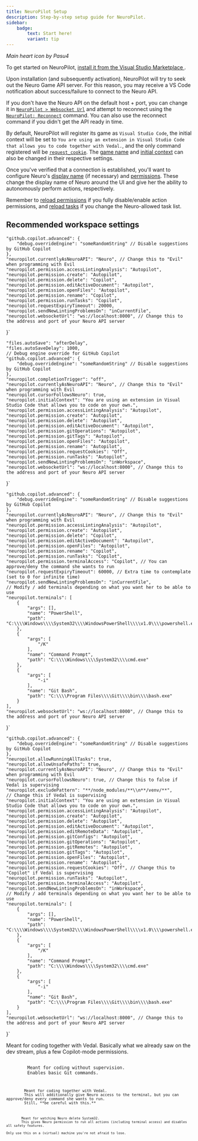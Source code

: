 ```yaml
---
title: NeuroPilot Setup
description: Step-by-step setup guide for NeuroPilot.
sidebar:
    badge:
        text: Start here!
        variant: tip
---
```



<HeartBNW class="neuropilot-icon inline-icon" /> <HeartPink class="inline-icon" />

*Main heart icon by Pasu4*

To get started on NeuroPilot, [install it from the Visual Studio Marketplace <Icon name="vscode" class="inline-icon" />](https://marketplace.visualstudio.com/items?itemName=Pasu4.neuropilot) .

Upon installation (and subsequently activation), NeuroPilot will try to seek out the Neuro Game API server. For this reason, you may receive a VS Code notification about success/failure to connect to the Neuro API.

If you don't have the Neuro API on the default host + port, you can change it in [`NeuroPilot > Websocket Url`](/docs/client/reference/settings#websocket-url) and attempt to reconnect using the [`NeuroPilot: Reconnect`](/docs/client/reference/commands#reconnect) command.
You can also use the reconnect command if you didn't get the API ready in time.

By default, NeuroPilot will register its game as `Visual Studio Code`, the initial context will be set to `You are using an extension in Visual Studio Code that allows you to code together with Vedal.`, and the only command registered will be [`request_cookie`](/docs/client/reference/permissions#requestCookies).
The [game name](/docs/client/reference/settings#game-name) and [initial context](/docs/client/reference/settings#initial-context) can also be changed in their respective settings.

Once you've verified that a connection is established, you'll want to configure Neuro's [display name](/docs/client/reference/settings#currentlyAsNeuroAPI) (if necessary) and [permissions](/docs/client/reference/permissions). These change the display name of Neuro around the UI and give her the ability to autonomously perform actions, respectively.

Remember to [reload permissions](/docs/client/reference/commands#reload-permissions) if you fully disable/enable action permissions, and [reload tasks](/docs/client/reference/commands#reload-tasks) if you change the Neuro-allowed task list.

## Recommended workspace settings

    "github.copilot.advanced": {
        "debug.overrideEngine": "someRandomString" // Disable suggestions by GitHub Copilot
    },
    "neuropilot.currentlyAsNeuroAPI": "Neuro", // Change this to "Evil" when programming with Evil
    "neuropilot.permission.accessLintingAnalysis": "Autopilot",
    "neuropilot.permission.create": "Autopilot",
    "neuropilot.permission.delete": "Copilot",
    "neuropilot.permission.editActiveDocument": "Autopilot",
    "neuropilot.permission.openFiles": "Autopilot",
    "neuropilot.permission.rename": "Copilot",
    "neuropilot.permission.runTasks": "Copilot",
    "neuropilot.requestExpiryTimeout": 20000,
    "neuropilot.sendNewLintingProblemsOn": "inCurrentFile",
    "neuropilot.websocketUrl": "ws://localhost:8000", // Change this to the address and port of your Neuro API server
}`

    "files.autoSave": "afterDelay",
    "files.autoSaveDelay": 1000,
    // Debug engine override for GitHub Copilot
    "github.copilot.advanced": {
        "debug.overrideEngine": "someRandomString" // Disable suggestions by GitHub Copilot
    },
    "neuropilot.completionTrigger": "off",
    "neuropilot.currentlyAsNeuroAPI": "Neuro", // Change this to "Evil" when programming with Evil
    "neuropilot.cursorFollowsNeuro": true,
    "neuropilot.initialContext": "You are using an extension in Visual Studio Code that allows you to code on your own.",
    "neuropilot.permission.accessLintingAnalysis": "Autopilot",
    "neuropilot.permission.create": "Autopilot",
    "neuropilot.permission.delete": "Autopilot",
    "neuropilot.permission.editActiveDocument": "Autopilot",
    "neuropilot.permission.gitOperations": "Autopilot",
    "neuropilot.permission.gitTags": "Autopilot",
    "neuropilot.permission.openFiles": "Autopilot",
    "neuropilot.permission.rename": "Autopilot",
    "neuropilot.permission.requestCookies": "Off",
    "neuropilot.permission.runTasks": "Autopilot",
    "neuropilot.sendNewLintingProblemsOn": "inWorkspace",
    "neuropilot.websocketUrl": "ws://localhost:8000", // Change this to the address and port of your Neuro API server
}`

    "github.copilot.advanced": {
        "debug.overrideEngine": "someRandomString" // Disable suggestions by GitHub Copilot
    },
    "neuropilot.currentlyAsNeuroAPI": "Neuro", // Change this to "Evil" when programming with Evil
    "neuropilot.permission.accessLintingAnalysis": "Autopilot",
    "neuropilot.permission.create": "Autopilot",
    "neuropilot.permission.delete": "Copilot",
    "neuropilot.permission.editActiveDocument": "Autopilot",
    "neuropilot.permission.openFiles": "Autopilot",
    "neuropilot.permission.rename": "Copilot",
    "neuropilot.permission.runTasks": "Copilot",
    "neuropilot.permission.terminalAccess": "Copilot", // You can approve/deny the command she wants to run
    "neuropilot.requestExpiryTimeout": 60000, // Extra time to contemplate (set to 0 for infinite time)
    "neuropilot.sendNewLintingProblemsOn": "inCurrentFile",
    // Modify / add terminals depending on what you want her to be able to use
    "neuropilot.terminals": [
        {
            "args": [],
            "name": "PowerShell",
            "path": "C:\\\\Windows\\\\System32\\\\WindowsPowerShell\\\\v1.0\\\\powershell.exe"
        },
        {
            "args": [
                "/K"
            ],
            "name": "Command Prompt",
            "path": "C:\\\\Windows\\\\System32\\\\cmd.exe"
        },
        {
            "args": [
                "-i"
            ],
            "name": "Git Bash",
            "path": "C:\\\\Program Files\\\\Git\\\\bin\\\\bash.exe"
        }
    ],
    "neuropilot.websocketUrl": "ws://localhost:8000", // Change this to the address and port of your Neuro API server
}`

    "github.copilot.advanced": {
        "debug.overrideEngine": "someRandomString" // Disable suggestions by GitHub Copilot
    },
    "neuropilot.allowRunningAllTasks": true,
    "neuropilot.allowUnsafePaths": true,
    "neuropilot.currentlyAsNeuroAPI": "Neuro", // Change this to "Evil" when programming with Evil
    "neuropilot.cursorFollowsNeuro": true, // Change this to false if Vedal is supervising
    "neuropilot.excludePattern": "**/node_modules/**\\n**/venv/**",
    // Change this if Vedal is supervising
    "neuropilot.initialContext": "You are using an extension in Visual Studio Code that allows you to code on your own.",
    "neuropilot.permission.accessLintingAnalysis": "Autopilot",
    "neuropilot.permission.create": "Autopilot",
    "neuropilot.permission.delete": "Autopilot",
    "neuropilot.permission.editActiveDocument": "Autopilot",
    "neuropilot.permission.editRemoteData": "Autopilot",
    "neuropilot.permission.gitConfigs": "Autopilot",
    "neuropilot.permission.gitOperations": "Autopilot",
    "neuropilot.permission.gitRemotes": "Autopilot",
    "neuropilot.permission.gitTags": "Autopilot",
    "neuropilot.permission.openFiles": "Autopilot",
    "neuropilot.permission.rename": "Autopilot",
    "neuropilot.permission.requestCookies": "Off", // Change this to "Copilot" if Vedal is supervising
    "neuropilot.permission.runTasks": "Autopilot",
    "neuropilot.permission.terminalAccess": "Autopilot",
    "neuropilot.sendNewLintingProblemsOn": "inWorkspace",
    // Modify / add terminals depending on what you want her to be able to use
    "neuropilot.terminals": [
        {
            "args": [],
            "name": "PowerShell",
            "path": "C:\\\\Windows\\\\System32\\\\WindowsPowerShell\\\\v1.0\\\\powershell.exe"
        },
        {
            "args": [
                "/K"
            ],
            "name": "Command Prompt",
            "path": "C:\\\\Windows\\\\System32\\\\cmd.exe"
        },
        {
            "args": [
                "-i"
            ],
            "name": "Git Bash",
            "path": "C:\\\\Program Files\\\\Git\\\\bin\\\\bash.exe"
        }
    ],
    "neuropilot.websocketUrl": "ws://localhost:8000", // Change this to the address and port of your Neuro API server
}`

<Tabs>
    <TabItem label="Dev Stream">
        Meant for coding together with Vedal.
        Basically what we already saw on the dev stream, plus a few Copilot-mode permissions.
        <Code code={DEV_STREAM_SETTINGS} title='.vscode/settings.json' lang="json" />
    </TabItem>
    <TabItem label="Chill Stream">
        Meant for coding without supervision.
        Enables basic Git commands.
        <Code code={CHILL_STREAM_SETTINGS} title='.vscode/settings.json' lang="json" />
    </TabItem>
    <TabItem label="Dev Stream (Limited terminal access)">
        Meant for coding together with Vedal.
        This will additionally give Neuro access to the terminal, but you can approve/deny every command she wants to run.
        Still, **be careful with this.**
        <Code code={DEV_STREAM_TERMINAL_SETTINGS} title='.vscode/settings.json' lang="json" />
    </TabItem>
    <TabItem label="Full terminal access">
        Meant for watching Neuro delete System32.
        This gives Neuro permission to run all actions (including terminal access) and disables all safety features.
        <Aside type='danger'>Only use this on a (virtual) machine you're not afraid to lose.</Aside>
        <Code code={TERMINAL_ACCESS_SETTINGS} title='.vscode/settings.json' lang="json" />
    </TabItem>
</Tabs>
